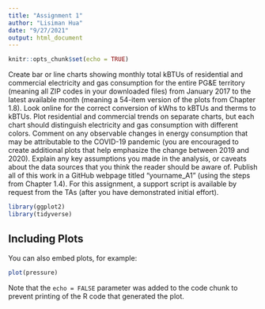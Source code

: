 ```yaml
---
title: "Assignment 1"
author: "Lisiman Hua"
date: "9/27/2021"
output: html_document
---
```


```r
knitr::opts_chunk$set(echo = TRUE)
```

Create bar or line charts showing monthly total kBTUs of residential and commercial electricity and gas consumption for the entire PG&E territory (meaning all ZIP codes in your downloaded files) from January 2017 to the latest available month (meaning a 54-item version of the plots from Chapter 1.8). Look online for the correct conversion of kWhs to kBTUs and therms to kBTUs. Plot residential and commercial trends on separate charts, but each chart should distinguish electricity and gas consumption with different colors. Comment on any observable changes in energy consumption that may be attributable to the COVID-19 pandemic (you are encouraged to create additional plots that help emphasize the change between 2019 and 2020). Explain any key assumptions you made in the analysis, or caveats about the data sources that you think the reader should be aware of. Publish all of this work in a GitHub webpage titled “yourname_A1” (using the steps from Chapter 1.4). For this assignment, a support script is available by request from the TAs (after you have demonstrated initial effort).

```r
library(ggplot2)
library(tidyverse)
```

## Including Plots

You can also embed plots, for example:

```r
plot(pressure)
```

Note that the `echo = FALSE` parameter was added to the code chunk to prevent printing of the R code that generated the plot.
